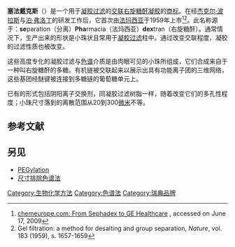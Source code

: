 '''塞法戴克斯'''（{{lang-en|Sephadex}}）是一个用于[[尺寸排阻色谱|凝胶过滤]]的[[交联|交联]][[右旋糖酐|右旋糖酐]][[凝胶|凝胶]]的[[商标|商标]]。在经[[杰克尔·波拉斯|杰克尔·波拉斯]]与[[泊·弗洛丁|泊·弗洛丁]]的研发工作后，它首次由[[法玛西亚|法玛西亚]]于1959年上市<ref>[http://www.chemeurope.com/en/whitepapers/47068/ chemeurope.com: From Sephadex to GE Healthcare] {{webarchive|url=https://archive.is/20120731000950/http://www.chemeurope.com/en/whitepapers/47068/ |date=2012-07-31 }}, accessed on June 17, 2009</ref><ref>Gel filtration: a method for desalting and group separation, ''Nature'', vol. 183 (1959), s. 1657-1659</ref>。此名称源于：'''se'''paration（分离）'''Pha'''rmacia（法玛西亚）'''dex'''tran（右旋糖酐）。通常情况下，生产出来的形状是小珠状且常用于[[尺寸排阻色谱|凝胶过滤]]柱中。通过改变交联程度，凝胶的过滤性质也被改变。

这些高度专化的凝胶过滤与[[色谱|色谱]]介质是由肉眼可见的小珠所组成，它们合成来自于一种叫右旋糖酐的多糖。有机链被交联起来以展示出具有功能离子团的三维网络，这些基团经醚键被连接到多糖链的葡萄糖单元上。

已有的形式包括阴阳离子交换剂，同凝胶过滤树脂一样，随着改变它们的多孔性程度；小珠尺寸落到的离散范围从20到300[[微米|微米]]不等。

==参考文献==
{{Reflist}}

==另见==
* [[PEGylation|PEGylation]]
* [[尺寸排除色谱法|尺寸排除色谱法]]

[[Category:生物化学方法|Category:生物化学方法]]
[[Category:色谱法|Category:色谱法]]
[[Category:瑞典品牌|Category:瑞典品牌]]